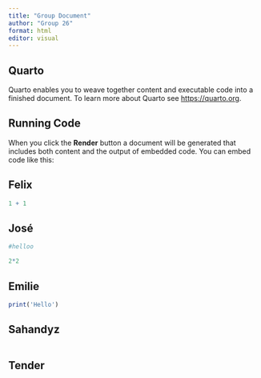 ```yaml
---
title: "Group Document"
author: "Group 26"
format: html
editor: visual
---
```


## Quarto

Quarto enables you to weave together content and executable code into a finished document. To learn more about Quarto see <https://quarto.org>.

## Running Code

When you click the **Render** button a document will be generated that includes both content and the output of embedded code. You can embed code like this:

## Felix

```r
1 + 1
```

## José

```r
#helloo

2*2


```

## Emilie

```r
print('Hello')


```

## Sahandyz

```r

```

## Tender

```r

```
